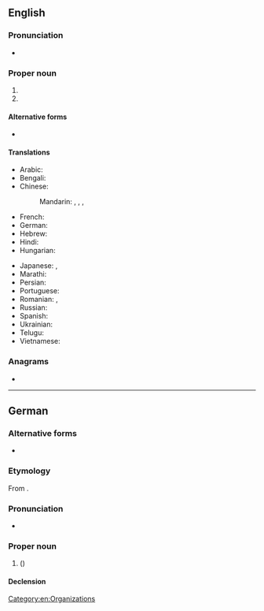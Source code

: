 {{also|nasa|Nasa|naša|nãsã|näsa|nașă}}
==English==

===Pronunciation===
* {{IPA|en|/ˈnæsə/}}

===Proper noun===
{{en-proper noun}}

# {{acronym of|en|National Aeronautics and Space Administration}}
# {{acronym of|en|National Auto Sport Association}}

====Alternative forms====
* {{sense|space agency}} {{alter|en|Nasa||British, Australian, New Zealand English variant}}

====Translations====
{{trans-top|National Aeronautics and Space Administration}}
* Arabic: {{t|ar|نَاسَا|f}}
* Bengali: {{t|bn|নাসা}}
* Chinese:
*: Mandarin: {{t+|cmn|美國國家航空航天局|sc=Hani}}, {{t+|cmn|美国国家航空航天局|tr=Měiguó guójiā hángkōng hángtiānjú|sc=Hani}}, {{qualifier|Taiwan}} {{t|cmn|美國國家航空暨太空總署|sc=Hani}}, {{t|cmn|美国国家航空暨太空总署|tr=Měiguó guójiā hángkōng jì tàikōng zǒngshǔ|sc=Hani}}
* French: {{t+|fr|NASA|f}}
* German: {{t+|de|NASA|f}}
* Hebrew: {{t|he|אס״א}}
* Hindi: {{t+|hi|नासा}}
* Hungarian: {{t+|hu|NASA}}
{{trans-mid}}
* Japanese: {{t|ja|米航空宇宙局|tr=べいこうくううちゅうきょく, Bei Kōkū Uchūkyoku}}, {{t|ja|アメリカ航空宇宙局|tr=あめりかこうくううちゅうきょく, Amerika Kōkū Uchūkyoku}}
* Marathi: {{t|mr|नासा}}
* Persian: {{t|fa|ناسا|tr=nâsâ}}
* Portuguese: {{t+|pt|NASA|f}}
* Romanian: {{t+|ro|NASA|f}}, {{t|ro|Asociația Americană de Aeronautică și Spațiu|f}}
* Russian: {{t+|ru|НА́СА|f|n}}
* Spanish: {{t+|es|NASA|f}}
* Ukrainian: {{t|uk|НАСА|f|n}}
* Telugu: {{t|te|నాసా}}
* Vietnamese: {{t+|vi|NASA}}
{{trans-bottom}}

===Anagrams===
* {{anagrams|en|a=aans|ANAs|Naas|Saan|anas|ansa}}

[[Category:en:Organizations]]

----

==German==

===Alternative forms===
* {{l|de|Nasa}}

===Etymology===
From {{bor|de|en|NASA}}.

===Pronunciation===
* {{IPA|de|/ˈnaːza/}}

===Proper noun===
{{de-proper noun|f|NASA}}

# {{lb|de|with definite article}} {{l|en|NASA}} ({{abbreviation of|de|{{l|en|National Aeronautics and Space Administration}}|nocap=1|nodot=1}})

====Declension====
{{de-decl-noun-f|n=sg}}